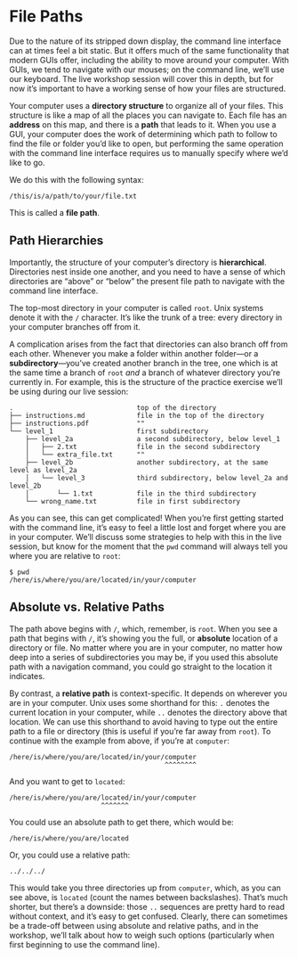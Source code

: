 File Paths
==========

Due to the nature of its stripped down display, the command line interface can 
at times feel a bit static. But it offers much of the same functionality that 
modern GUIs offer, including the ability to move around your computer. With GUIs, 
we tend to navigate with our mouses; on the command line, we'll use our keyboard. 
The live workshop session will cover this in depth, but for now it's important to 
have a working sense of how your files are structured.

Your computer uses a **directory structure** to organize all of your files. This 
structure is like a map of all the places you can navigate to. Each file has an 
**address** on this map, and there is a **path** that leads to it. When you use a 
GUI, your computer does the work of determining which path to follow to find 
the file or folder you'd like to open, but performing the same operation with the 
command line interface requires us to manually specify where we'd like to go.

We do this with the following syntax:

```
/this/is/a/path/to/your/file.txt
```

This is called a **file path**.

Path Hierarchies
----------------

Importantly, the structure of your computer's directory is **hierarchical**. 
Directories nest inside one another, and you need to have a sense of which 
directories are "above" or "below" the present file path to navigate with the
command line interface.

The top-most directory in your computer is called `root`. Unix systems denote it 
with the `/` character. It's like the trunk of a tree: every directory in your 
computer branches off from it.

A complication arises from the fact that directories can also  branch off from 
each other. Whenever you make a folder within another folder---or a 
**subdirectory**---you've created another branch in the tree, one which is at 
the same time a branch of `root` *and* a branch of whatever directory you're 
currently in. For example, this is the structure of the practice exercise we'll 
be using during our live session:

```
.                               top of the directory
├── instructions.md             file in the top of the directory
├── instructions.pdf            ""
└── level_1                     first subdirectory
    ├── level_2a                a second subdirectory, below level_1
    │   ├── 2.txt               file in the second subdirectory
    │   └── extra_file.txt      ""
    ├── level_2b                another subdirectory, at the same level as level_2a
    │   └── level_3             third subdirectory, below level_2a and level_2b
    │       └── 1.txt           file in the third subdirectory
    └── wrong_name.txt          file in first subdirectory
```

As you can see, this can get complicated! When you're first getting started with 
the command line, it's easy to feel a little lost and forget where you are in 
your computer. We'll discuss some strategies to help with this in the live 
session, but know for the moment that the `pwd` command will always tell you where 
you are relative to `root`:

```
$ pwd
/here/is/where/you/are/located/in/your/computer
```

Absolute vs. Relative Paths
---------------------------

The path above begins with `/`, which, remember, is `root`. When you see a path 
that begins with `/`, it's showing you the full, or **absolute** location of a 
directory or file. No matter where you are in your computer, no matter how deep 
into a series of subdirectories you may be, if you used this absolute path with 
a navigation command, you could go straight to the location it indicates.

By contrast, a **relative path** is context-specific. It depends on wherever you 
are in your computer. Unix uses some shorthand for this: `.` denotes the current 
location in your computer, while `..` denotes the directory above that location. 
We can use this shorthand to avoid having to type out the entire path to a file 
or directory (this is useful if you're far away from `root`). To continue with 
the example from above, if you're at `computer`:

```
/here/is/where/you/are/located/in/your/computer
                                       ^^^^^^^^
```

And you want to get to `located`:

```
/here/is/where/you/are/located/in/your/computer
                       ^^^^^^^
```

You could use an absolute path to get there, which would be:

```
/here/is/where/you/are/located
```

Or, you could use a relative path:

```
../../../
```

This would take you three directories up from `computer`, which, as you can see 
above, is `located` (count the names between backslashes). That's much shorter, 
but there's a downside: those `..` sequences are pretty hard to read without 
context, and it's easy to get confused. Clearly, there can sometimes be a 
trade-off between using absolute and relative paths, and in the workshop, we'll 
talk about how to weigh such options (particularly when first beginning to use 
the command line).